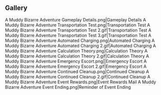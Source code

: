 {{EventTabs}}
==Gallery==
<gallery hideaddbutton="true" captionalign="center">
A Muddy Bizarre Adventure Gameplay Details.png|Gameplay Details
A Muddy Bizarre Adventure Transportation Test.png|Transportation Test
A Muddy Bizarre Adventure Transportation Test 2.gif|Transportation Test
A Muddy Bizarre Adventure Transportation Test 3.gif|Transportation Test
A Muddy Bizarre Adventure Automated Charging.png|Automated Charging
A Muddy Bizarre Adventure Automated Charging 2.gif|Automated Charging
A Muddy Bizarre Adventure Calculation Theory.png|Calculation Theory
A Muddy Bizarre Adventure Calculation Theory 2.gif|Calculation Theory
A Muddy Bizarre Adventure Emergency Escort.png||Emergency Escort
A Muddy Bizarre Adventure Emergency Escort 2.gif|Emergency Escort
A Muddy Bizarre Adventure Continued Cleanup.png|Continued Cleanup
A Muddy Bizarre Adventure Continued Cleanup 2.gif|Continued Cleanup
A Muddy Bizarre Adventure Event Rewards.png|Event Rewards
Mail A Muddy Bizarre Adventure Event Ending.png|Reminder of Event Ending
</gallery>